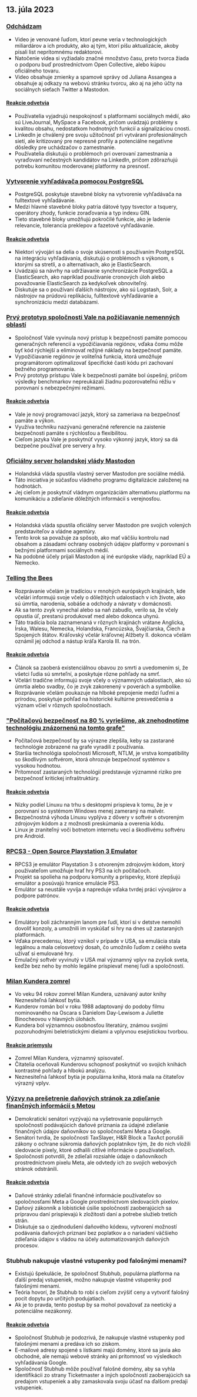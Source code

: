 

<CallToAction />

<Steps>

## 13. júla 2023

### [Odchádzam](https://briefs.video/videos/i-am-leaving/)

- Video je venované ľuďom, ktorí pevne veria v technologických miliardárov a ich produkty, ako aj tým, ktorí píšu aktualizácie, akoby písali list neprítomnému redaktorovi.
- Natočenie videa si vyžiadalo značné množstvo času, preto tvorca žiada o podporu buď prostredníctvom Open Collective, alebo kúpou oficiálneho tovaru.
- Video obsahuje zmienky a spamové správy od Juliana Assangea a obsahuje aj odkazy na webovú stránku tvorcu, ako aj na jeho účty na sociálnych sieťach Twitter a Mastodon.

#### [Reakcie odvetvia](http://news.ycombinator.com/item?id=36691867)

- Používatelia vyjadrujú nespokojnosť s platformami sociálnych médií, ako sú LiveJournal, MySpace a Facebook, pričom uvádzajú problémy s kvalitou obsahu, nedostatkom hodnotných funkcií a signalizáciou cnosti.
- LinkedIn je chválený pre svoju užitočnosť pri vytváraní profesionálnych sietí, ale kritizovaný pre nepresné profily a potenciálne negatívne dôsledky pre uchádzačov o zamestnanie.
- Používatelia diskutujú o problémoch pri overovaní zamestnania a vyraďovaní nečestných kandidátov na LinkedIn, pričom zdôrazňujú potrebu komunitou moderovanej platformy na presnosť.

### [Vytvorenie vyhľadávača pomocou PostgreSQL](https://xata.io/blog/postgres-full-text-search-engine)

- PostgreSQL poskytuje stavebné bloky na vytvorenie vyhľadávača na fulltextové vyhľadávanie.
- Medzi hlavné stavebné bloky patria dátové typy tsvector a tsquery, operátory zhody, funkcie zoraďovania a typ indexu GIN.
- Tieto stavebné bloky umožňujú pokročilé funkcie, ako je ladenie relevancie, tolerancia preklepov a fazetové vyhľadávanie.

#### [Reakcie odvetvia](http://news.ycombinator.com/item?id=36699016)

- Niektorí vývojári sa delia o svoje skúsenosti s používaním PostgreSQL na integráciu vyhľadávania, diskutujú o problémoch s výkonom, s ktorými sa stretli, a o alternatívach, ako je ElasticSearch.
- Uvádzajú sa návrhy na udržiavanie synchronizácie PostgreSQL a ElasticSearch, ako napríklad používanie cronových úloh alebo považovanie ElasticSearch za kedykoľvek obnoviteľný.
- Diskutuje sa o používaní ďalších nástrojov, ako sú Logstash, Solr, a nástrojov na prúdovú replikáciu, fulltextové vyhľadávanie a synchronizáciu medzi databázami.

### [Prvý prototyp spoločnosti Vale na požičiavanie nemenných oblastí](https://verdagon.dev/blog/first-regions-prototype)

- Spoločnosť Vale vyvinula nový prístup k bezpečnosti pamäte pomocou generačných referencií a vypožičiavania regiónov, vďaka čomu môže byť kód rýchlejší a eliminovať režijné náklady na bezpečnosť pamäte.
- Vypožičiavanie regiónov je voliteľná funkcia, ktorá umožňuje programátorom optimalizovať špecifické časti kódu pri zachovaní bežného programovania.
- Prvý prototyp prístupu Vale k bezpečnosti pamäte bol úspešný, pričom výsledky benchmarkov nepreukázali žiadnu pozorovateľnú réžiu v porovnaní s nebezpečnými režimami.

#### [Reakcie odvetvia](http://news.ycombinator.com/item?id=36690556)

- Vale je nový programovací jazyk, ktorý sa zameriava na bezpečnosť pamäte a výkon.
- Využíva techniku nazývanú generačné referencie na zaistenie bezpečnosti pamäte s rýchlosťou a flexibilitou.
- Cieľom jazyka Vale je poskytnúť vysoko výkonný jazyk, ktorý sa dá bezpečne používať pre servery a hry.

### [Oficiálny server holandskej vlády Mastodon](https://social.overheid.nl/@avhuffelen/110700825255524685)

- Holandská vláda spustila vlastný server Mastodon pre sociálne médiá.
- Táto iniciatíva je súčasťou vládneho programu digitalizácie založenej na hodnotách.
- Jej cieľom je poskytnúť vládnym organizáciám alternatívnu platformu na komunikáciu a zdieľanie dôležitých informácií s verejnosťou.

#### [Reakcie odvetvia](http://news.ycombinator.com/item?id=36695635)

- Holandská vláda spustila oficiálny server Mastodon pre svojich volených predstaviteľov a vládne agentúry.
- Tento krok sa považuje za spôsob, ako mať väčšiu kontrolu nad obsahom a zásadami ochrany osobných údajov platformy v porovnaní s bežnými platformami sociálnych médií.
- Na podobné účely prijali Mastodon aj iné európske vlády, napríklad EÚ a Nemecko.

### [Telling the Bees](https://en.wikipedia.org/wiki/Telling_the_bees)

- Rozprávanie včelám je tradíciou v mnohých európskych krajinách, kde včelári informujú svoje včely o dôležitých udalostiach v ich živote, ako sú úmrtia, narodenia, sobáše a odchody a návraty v domácnosti.
- Ak sa tento zvyk vynechal alebo sa naň zabudlo, verilo sa, že včely opustia úľ, prestanú produkovať med alebo dokonca uhynú.
- Táto tradícia bola zaznamenaná v rôznych krajinách vrátane Anglicka, Írska, Walesu, Nemecka, Holandska, Francúzska, Švajčiarska, Čiech a Spojených štátov. Kráľovský včelár kráľovnej Alžbety II. dokonca včelám oznámil jej odchod a nástup kráľa Karola III. na trón.

#### [Reakcie odvetvia](http://news.ycombinator.com/item?id=36699327)

- Článok sa zaoberá existenciálnou obavou zo smrti a uvedomením si, že všetci ľudia sú smrteľní, a poskytuje rôzne pohľady na smrť.
- Včelári tradične informujú svoje včely o významných udalostiach, ako sú úmrtia alebo svadby, čo je zvyk zakorenený v poverách a symbolike.
- Rozprávanie včelám poukazuje na hlboké prepojenie medzi ľuďmi a prírodou, poskytuje pohľad na historické kultúrne presvedčenia a význam včiel v rôznych spoločnostiach.

### ["Počítačovú bezpečnosť na 80 % vyriešime, ak znehodnotíme technológiu znázornenú na tomto grafe"](https://twitter.com/matthew_d_green/status/1679135426806784004)

- Počítačová bezpečnosť by sa výrazne zlepšila, keby sa zastarané technológie zobrazené na grafe vyradili z používania.
- Staršia technológia spoločnosti Microsoft, NTLM, je vrstva kompatibility so škodlivým softvérom, ktorá ohrozuje bezpečnosť systémov s vysokou hodnotou.
- Prítomnosť zastaraných technológií predstavuje významné riziko pre bezpečnosť kritickej infraštruktúry.

#### [Reakcie odvetvia](http://news.ycombinator.com/item?id=36696127)

- Nízky podiel Linuxu na trhu s desktopmi prispieva k tomu, že je v porovnaní so systémom Windows menej zameraný na malvér.
- Bezpečnostná výhoda Linuxu vyplýva z dôvery v softvér s otvoreným zdrojovým kódom a z možnosti preskúmania a overenia kódu.
- Linux je zraniteľný voči botnetom internetu vecí a škodlivému softvéru pre Android.

### [RPCS3 - Open Source Playstation 3 Emulator](https://rpcs3.net/)

- RPCS3 je emulátor Playstation 3 s otvoreným zdrojovým kódom, ktorý používateľom umožňuje hrať hry PS3 na ich počítačoch.
- Projekt sa spolieha na podporu komunity a príspevky, ktoré zlepšujú emulátor a posúvajú hranice emulácie PS3.
- Emulátor sa neustále vyvíja a napreduje vďaka tvrdej práci vývojárov a podpore patrónov.

#### [Reakcie odvetvia](http://news.ycombinator.com/item?id=36690498)

- Emulátory boli záchranným lanom pre ľudí, ktorí si v detstve nemohli dovoliť konzoly, a umožnili im vyskúšať si hry na dnes už zastaraných platformách.
- Vďaka precedensu, ktorý vznikol v prípade v USA, sa emulácia stala legálnou a mala celosvetový dosah, čo umožnilo ľuďom z celého sveta užívať si emulované hry.
- Emulačný softvér vyvinutý v USA mal významný vplyv na zvyšok sveta, keďže bez neho by mohlo legálne prispievať menej ľudí a spoločností.

### [Milan Kundera zomrel](https://variety.com/2023/film/global/milan-kundera-the-unbearable-lightness-of-being-dies-dead-1235667595/)

- Vo veku 94 rokov zomrel Milan Kundera, uznávaný autor knihy Neznesiteľná ľahkosť bytia.
- Kunderov román bol v roku 1988 adaptovaný do podoby filmu nominovaného na Oscara s Danielom Day-Lewisom a Juliette Binocheovou v hlavných úlohách.
- Kundera bol významnou osobnosťou literatúry, známou svojimi pozoruhodnými beletristickými dielami a vplyvnou esejistickou tvorbou.

#### [Reakcie priemyslu](http://news.ycombinator.com/item?id=36692962)

- Zomrel Milan Kundera, významný spisovateľ.
- Čitatelia oceňovali Kunderovu schopnosť poskytnúť vo svojich knihách kontrastné pohľady a hlbokú analýzu.
- Neznesiteľná ľahkosť bytia je populárna kniha, ktorá mala na čitateľov výrazný vplyv.

### [Výzvy na prešetrenie daňových stránok za zdieľanie finančných informácií s Metou](https://www.theverge.com/2023/7/12/23791496/meta-google-tax-filing-warren-sanders-pixel)

- Demokratickí senátori vyzývajú na vyšetrovanie populárnych spoločností podávajúcich daňové priznania za údajné zdieľanie finančných údajov daňovníkov so spoločnosťami Meta a Google.
- Senátori tvrdia, že spoločnosti TaxSlayer, H&R Block a TaxAct porušili zákony o ochrane súkromia daňových poplatníkov tým, že do nich vložili sledovacie pixely, ktoré odhalili citlivé informácie o používateľoch.
- Spoločnosti potvrdili, že zdieľali rozsiahle údaje o daňovníkoch prostredníctvom pixelu Meta, ale odvtedy ich zo svojich webových stránok odstránili.

#### [Reakcie odvetvia](http://news.ycombinator.com/item?id=36693994)

- Daňové stránky zdieľali finančné informácie používateľov so spoločnosťami Meta a Google prostredníctvom sledovacích pixelov.
- Daňový zákonník a lobistické úsilie spoločností zaoberajúcich sa prípravou daní prispievajú k zložitosti daní a potrebe služieb tretích strán.
- Diskutuje sa o zjednodušení daňového kódexu, vytvorení možností podávania daňových priznaní bez poplatkov a o nariadení väčšieho zdieľania údajov s vládou na účely automatizovaných daňových procesov.

### Stubhub nakupuje vlastné vstupenky pod falošnými menami?

- Existujú špekulácie, že spoločnosť Stubhub, populárna platforma na ďalší predaj vstupeniek, možno nakupuje vlastné vstupenky pod falošnými menami.
- Teória hovorí, že Stubhub to robí s cieľom zvýšiť ceny a vytvoriť falošný pocit dopytu po určitých podujatiach.
- Ak je to pravda, tento postup by sa mohol považovať za neetický a potenciálne nezákonný.

#### [Reakcie odvetvia](http://news.ycombinator.com/item?id=36695633)

- Spoločnosť Stubhub je podozrivá, že nakupuje vlastné vstupenky pod falošnými menami a predáva ich so ziskom.
- E-mailové adresy spojené s lístkami majú domény, ktoré sa javia ako obchodné, ale nemajú webové stránky ani prítomnosť vo výsledkoch vyhľadávania Google.
- Spoločnosť Stubhub môže používať falošné domény, aby sa vyhla identifikácii zo strany Ticketmaster a iných spoločností zaoberajúcich sa predajom vstupeniek a aby zamaskovala svoju účasť na ďalšom predaji vstupeniek.

</Steps>
